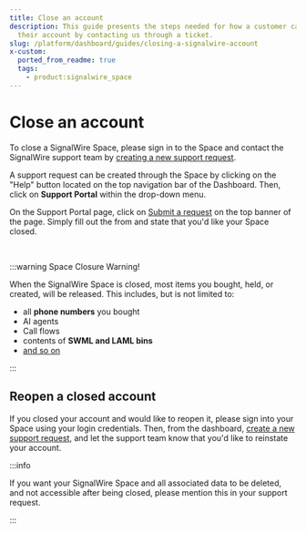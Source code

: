 ```yaml
---
title: Close an account
description: This guide presents the steps needed for how a customer can close
  their account by contacting us through a ticket.
slug: /platform/dashboard/guides/closing-a-signalwire-account
x-custom:
  ported_from_readme: true
  tags:
    - product:signalwire_space
---
```


# Close an account

To close a SignalWire Space, please sign in to the Space and contact the SignalWire support team
by [creating a new support request](https://support.signalwire.com/hc/en-us/requests/new).

A support request can be created through the Space by clicking on the "Help" button located on the top navigation bar of the Dashboard.
Then, click on <b>Support Portal</b> within the drop-down menu.

On the Support Portal page, click on
[Submit a request](https://support.signalwire.com/hc/en-us/requests/new)
on the top banner of the page. Simply fill out the from and state that you'd like
your Space closed.

<br />

:::warning Space Closure Warning!

When the SignalWire Space is closed, most items you bought, held, or created,
will be released. This includes, but is not limited to:

- all **phone numbers** you bought
- AI agents
- Call flows
- contents of **SWML and LAML bins**
- [and so on](/platform/call-fabric/resources)

:::

## Reopen a closed account

If you closed your account and would like to reopen it,
please sign into your Space using your login credentials.
Then, from the dashboard,
[create a new support request](https://support.signalwire.com/hc/en-us/requests/new),
and let the support team know that you'd like to reinstate your account.

:::info

If you want your SignalWire Space and all associated data to be deleted, and
not accessible after being closed, please mention this in your support request.

:::
